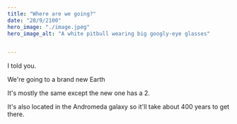 ```yaml
---
title: "Where are we going?"
date: "28/9/2100"
hero_image: "./image.jpeg"
hero_image_alt: "A white pitbull wearing big googly-eye glasses"


---
```


I told you.

We're going to a brand new Earth

It's mostly the same except the new one has a 2.

It's also located in the Andromeda galaxy so it'll take about 400 years to get there.